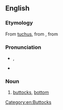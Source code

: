 ==English==

===Etymology===
From [[tuchus]], from {{etyl|yi|en}} {{m|yi|תּחת|tr=tokhes}}, from {{etyl|he|en}} {{m|he|תַּחַת||underside, buttocks|tr=tákhat}}

===Pronunciation===
* {{enPR|to͝oshʹ-i}}, {{IPA|/ˈtʊʃi/|lang=en}}
* {{rhymes|ʊʃi|lang=en}}

===Noun===
{{en-noun}}

# {{lb|en|colloquial|often|childish}} [[buttocks]], [[bottom]]

[[Category:en:Buttocks]]